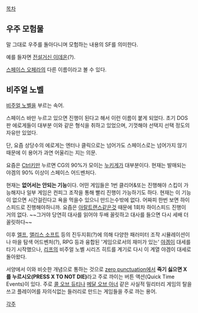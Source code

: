 [[목차]]

== 우주 모험물 ==
말 그대로 우주를 돌아다니며 모험하는 내용의 SF를 의미한다.

예를 들자면 [[전설거신 이데온]](?).

[[스페이스 오페라]]의 다른 이름이라고 볼 수 있다.

== 비주얼 노벨 ==
[[비주얼 노벨]]을 부르는 속어.

스페이스 바만 누르고 있으면 진행이 된다고 해서 이런 이름이 붙게 되었다. 초기 DOS판 에로게들이 대부분 이와 같은 형식을 취하고 있었으며, 기껏해야 선택지 선택 정도의 자유만 있었다.

단, 요즘 상당수의 에로게는 엔터나 클릭으로는 넘어가도 스페이스로는 넘어가지 않기 때문에 이 용어가 과연 어울리는 지는 의문.

요즘은 [[Ctrl]]키만 누르면 CG의 90%가 모이는 [[누키게]]가 대부분이다. 현재는 발매되는 야겜의 90% 이상이 스페이스 어드벤처다.

현재는 '''없어서는 안되는 기능'''이다. 어떤 게임들은 1번 클리어&또는 진행해야 스킵이 가능해지나 일부 게임은 컨피그 조작을 통해 빨리 진행이 가능하기도 하다. 현재는 이 기능이 없으면 시간걸린다고 욕을 먹을수 있으니 만드는수밖에 없다. 어짜피 한번 보면 하이스피드로 진행해야하니까. 요즘은 [[아랄트랜스]]같은것 때문에 1회차 하이스피드 진행이 거의 없다. ~~그거야 당연히 대사를 읽어야 두배 꼴릿하고 대사를 들으면 다시 세배 더 꼴릿하다~~

이후 [[엘프]], [[앨리스 소프트]] 등의 진두지휘(?)에 의해 다양한 패러미터 조작 시뮬레이션이나 마을 탐색 어드벤처(?), RPG 등과 융합된 '게임으로서의 재미가 있는' [[야겜]]이 대세를 타기 시작했으나, [[리프]]의 비주얼 노벨 시리즈 히트를 계기로 다시 이 계열 야겜이 대세로 돌아왔다.

서양에서 이와 비슷한 개념으로 통하는 것으로 [[zero punctuation]]에서 '''죽기 싫으면 X 를 누르시오(PRESS X TO NOT DIE)'''라고 주로 까이는 버튼 액션(Quick Time Events)이 있다. 주로 [[콜 오브 듀티]]나 [[메달 오브 아너]] 같은 사실적 밀리터리 게임의 탈을 쓰고 플레이어를 자의식없는 들러리로 만드는 게임들을 주로 까는 용어.

[[각주]]
